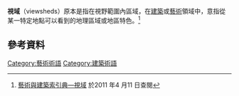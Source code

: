'''視域'''（viewsheds）原本是指在視野範圍內區域，在[[建築|建築]]或[[藝術|藝術]]領域中，意指從某一特定地點可以看到的地理區域或地區特色。<ref>[http://db1x.sinica.edu.tw/caat/caat_rptcaatc.php?_op=?SUBJECT_ID:300256483 藝術與建築索引典—視域]{{dead link|date=2018年4月 |bot=InternetArchiveBot |fix-attempted=yes }} 於2011 年4 月11 日查閱</ref>

==參考資料==
<references />

[[Category:藝術術語|Category:藝術術語]]
[[Category:建築術語|Category:建築術語]]